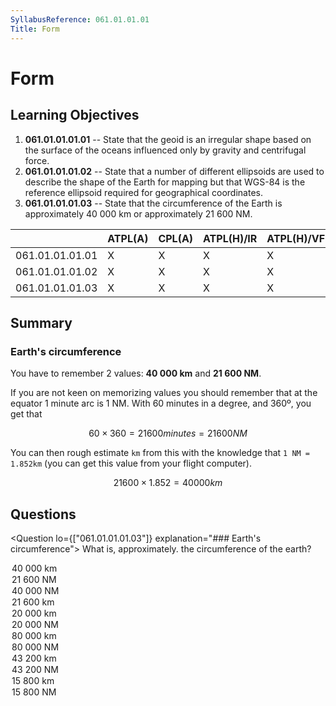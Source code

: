 ```yaml
---
SyllabusReference: 061.01.01.01
Title: Form
---
```


# Form

## Learning Objectives

1. **061.01.01.01.01** -- State that the geoid is an irregular shape based on
   the surface of the oceans influenced only by gravity and centrifugal force.
2. **061.01.01.01.02** -- State that a number of different ellipsoids are used
   to describe the shape of the Earth for mapping but that WGS-84 is the
   reference ellipsoid required for geographical coordinates.
3. **061.01.01.01.03** -- State that the circumference of the Earth is
   approximately 40 000 km or approximately 21 600 NM.

|                 | ATPL(A) | CPL(A) | ATPL(H)/IR | ATPL(H)/VFR | CPL(H) | IR  | CBIR(A) |
| --------------- | ------- | ------ | ---------- | ----------- | ------ | --- | ------- |
| 061.01.01.01.01 | X       | X      | X          | X           | X      |     |         |
| 061.01.01.01.02 | X       | X      | X          | X           | X      |     |         |
| 061.01.01.01.03 | X       | X      | X          | X           | X      |     |         |

## Summary

### Earth's circumference

You have to remember 2 values: **40 000 km** and **21 600 NM**.

If you are not keen on memorizing values you should remember that at the equator
1 minute arc is 1 NM. With 60 minutes in a degree, and 360º, you get that

$$
60 \times 360 = 21600 minutes = 21600 NM
$$

You can then rough estimate `km` from this with the knowledge that
`1 NM = 1.852km` (you can get this value from your flight computer).

$$
21600 \times 1.852 = 40000 km
$$

## Questions

<Question lo={["061.01.01.01.03"]} explanation="### Earth's circumference">
  <Text variant="oneCorrect">
    What is, approximately. the circumference of the earth?
  </Text>
  <Option alwaysCorrect why="1 NM = 1 min arc. 60 * 360 = 21 600 = 40 000km">
    40 000 km
  </Option>
  <Option alwaysCorrect why="1 NM = 1 min arc. 60 * 360 = 21 600">
    21 600 NM
  </Option>
  <Option>40 000 NM</Option>
  <Option>21 600 km</Option>
  <Option>20 000 km</Option>
  <Option>20 000 NM</Option>
  <Option>80 000 km</Option>
  <Option>80 000 NM</Option>
  <Option>43 200 km</Option>
  <Option>43 200 NM</Option>
  <Option>15 800 km</Option>
  <Option>15 800 NM</Option>
</Question>
